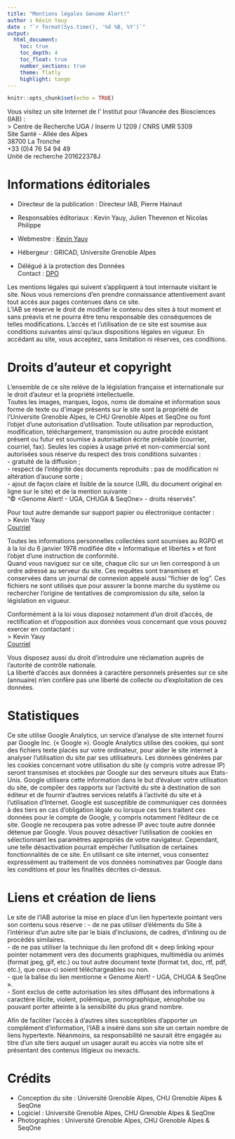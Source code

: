 ```yaml
---
title: "Mentions légales Genome Alert!"
author : Kévin Yauy 
date : "`r format(Sys.time(), '%d %B, %Y')`"
output: 
  html_document:
    toc: true
    toc_depth: 4
    toc_float: true
    number_sections: true
    theme: flatly
    highlight: tango
---
```


```r
knitr::opts_chunk$set(echo = TRUE)
```

Vous visitez un site Internet de l’ Institut pour l'Avancée des Biosciences (IAB) :  
> Centre de Recherche UGA / Inserm U 1209 / CNRS UMR 5309  
Site Santé - Allée des Alpes   
38700 La Tronche  
+33 (0)4 76 54 94 49  
Unité de recherche 201622378J

# Informations éditoriales
- Directeur de la publication : Directeur IAB, Pierre Hainaut
- Responsables éditoriaux : Kevin Yauy, Julien Thevenon et Nicolas Philippe
- Webmestre : [Kevin Yauy](mailto:kevin.yauy@univ-grenoble-alpes.fr)
- Hébergeur : GRICAD, Universite Grenoble Alpes

- Délégué à la protection des Données  
Contact : [DPO](mailto:DPO@grenet.fr)

Les mentions légales qui suivent s'appliquent à tout internaute visitant le site. Nous vous remercions d'en prendre connaissance attentivement avant tout accès aux pages contenues dans ce site.  
L’IAB se réserve le droit de modifier le contenu des sites à tout moment et sans préavis et ne pourra être tenu responsable des conséquences de telles modifications. L'accès et l'utilisation de ce site est soumise aux conditions suivantes ainsi qu'aux dispositions légales en vigueur. En accédant au site, vous acceptez, sans limitation ni réserves, ces conditions.

# Droits d’auteur et copyright

L'ensemble de ce site relève de la législation française et internationale sur le droit d'auteur et la propriété intellectuelle.  
Toutes les images, marques, logos, noms de domaine et information sous forme de texte ou d'image présents sur le site sont la propriété de l’Universite Grenoble Alpes, le CHU Grenoble Alpes et SeqOne ou font l'objet d'une autorisation d'utilisation. Toute utilisation par reproduction, modification, téléchargement, transmission ou autre procédé existant présent ou futur est soumise à autorisation écrite préalable (courrier, courriel, fax). Seules les copies à usage privé et non-commercial sont autorisées sous réserve du respect des trois conditions suivantes :  
- gratuité de la diffusion ;  
- respect de l'intégrité des documents reproduits : pas de modification ni altération d'aucune sorte ;  
- ajout de façon claire et lisible de la source (URL du document original en ligne sur le site) et de la mention suivante :  
"© <Genome Alert! - UGA, CHUGA & SeqOne> - droits réservés".

Pour tout autre demande sur support papier ou électronique contacter :  
> Kevin Yauy  
[Courriel](kevin.yauy@univ-grenoble-alpes.fr)

Toutes les informations personnelles collectées sont soumises au RGPD et à la loi du 6 janvier 1978 modifiée dite « Informatique et libertés » et font l'objet d'une instruction de conformité.  
Quand vous naviguez sur ce site, chaque clic sur un lien correspond à un ordre adressé au serveur du site. Ces requêtes sont transmises et conservées dans un journal de connexion appelé aussi "fichier de log". Ces fichiers ne sont utilisés que pour assurer la bonne marche du système ou rechercher l’origine de tentatives de compromission du site, selon la législation en vigueur.  

Conformément à la loi vous disposez notamment d’un droit d’accès, de rectification et d’opposition aux données vous concernant que vous pouvez exercer en contactant :  
> Kevin Yauy  
[Courriel](kevin.yauy@univ-grenoble-alpes.fr)

Vous disposez aussi du droit d’introduire une réclamation auprès de l’autorité de contrôle nationale.  
La liberté d’accès aux données à caractère personnels présentes sur ce site (annuaire) n’en confère pas une liberté de collecte ou d’exploitation de ces données.  

# Statistiques

Ce site utilise Google Analytics, un service d'analyse de site internet fourni par Google Inc. (« Google »). Google Analytics utilise des cookies, qui sont des fichiers texte placés sur votre ordinateur, pour aider le site internet à analyser l'utilisation du site par ses utilisateurs. Les données générées par les cookies concernant votre utilisation du site (y compris votre adresse IP) seront transmises et stockées par Google sur des serveurs situés aux Etats-Unis. Google utilisera cette information dans le but d'évaluer votre utilisation du site, de compiler des rapports sur l'activité du site à destination de son éditeur et de fournir d'autres services relatifs à l'activité du site et à l'utilisation d'Internet. Google est susceptible de communiquer ces données à des tiers en cas d'obligation légale ou lorsque ces tiers traitent ces données pour le compte de Google, y compris notamment l'éditeur de ce site. Google ne recoupera pas votre adresse IP avec toute autre donnée détenue par Google. Vous pouvez désactiver l'utilisation de cookies en sélectionnant les paramètres appropriés de votre navigateur. Cependant, une telle désactivation pourrait empêcher l'utilisation de certaines fonctionnalités de ce site. En utilisant ce site internet, vous consentez expressément au traitement de vos données nominatives par Google dans les conditions et pour les finalités décrites ci-dessus.  

# Liens et création de liens
Le site de l’IAB autorise la mise en place d’un lien hypertexte pointant vers son contenu sous réserve :
- de ne pas utiliser d’éléments du Site à l’intérieur d’un autre site par le biais d’inclusions, de cadres, d’inlining ou de procédés similaires.  
- de ne pas utiliser la technique du lien profond dit « deep linking »pour pointer notamment vers des documents graphiques, multimédia ou animés (format jpeg, gif, etc.) ou tout autre document texte (format txt, doc, rtf, pdf, etc.), que ceux-ci soient téléchargeables ou non.  
- que la balise du lien mentionne « Genome Alert! - UGA, CHUGA & SeqOne ».  
- Sont exclus de cette autorisation les sites diffusant des informations à caractère illicite, violent, polémique, pornographique, xénophobe ou pouvant porter atteinte à la sensibilité du plus grand nombre.

Afin de faciliter l’accès à d’autres sites susceptibles d’apporter un complément d’information, l’IAB a inséré dans son site un certain nombre de liens hypertexte. Néanmoins, sa responsabilité ne saurait être engagée au titre d’un site tiers auquel un usager aurait eu accès via notre site et présentant des contenus litigieux ou inexacts.

# Crédits
- Conception du site : Université Grenoble Alpes, CHU Grenoble Alpes & SeqOne  
- Logiciel : Université Grenoble Alpes, CHU Grenoble Alpes & SeqOne  
- Photographies : Université Grenoble Alpes, CHU Grenoble Alpes & SeqOne  

